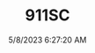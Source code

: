 ---
width: 5526
height: 3684
title: 911SC
description: Headlights on a 1983 Porsche 911SC Cabriolet in Metallic Red shot in Austin, TX.
date: 5/8/2023 6:27:20 AM
cameraMake: Sony
cameraModel: ILCE-7M3
lens: 24-70mm F2.8 DG DN | Art 019
settingsfStop: f/2.8
settingsISO: ISO 125
settingsShutter: 1/640
settingsFocalLength: 70 mm
---